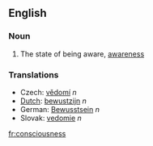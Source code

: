 ==English==
=== Noun ===

# The state of being aware, [[awareness]]

===Translations===
*Czech: [[vědomí]]  ''n''
*[[Dutch]]: [[bewustzijn]] ''n''
*German: [[Bewusstsein]] ''n''
*Slovak: [[vedomie]]  ''n''

[[fr:consciousness]]